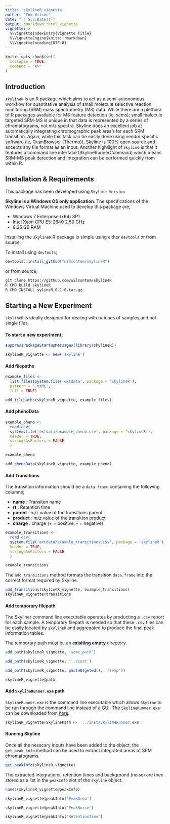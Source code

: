 ```yaml
---
title: 'skylineR-vignette'
author: 'Tom Wilson'
date: "`r Sys.Date()`"
output: rmarkdown::html_vignette
vignette: >
  %\VignetteIndexEntry{Vignette Title}
  %\VignetteEngine{knitr::rmarkdown}
  %\VignetteEncoding{UTF-8}
---
```


```r
knitr::opts_chunk$set(
  collapse = TRUE,
  comment = "#>"
)
```
## Introduction

`skylineR` is an R package which aims to act as a semi-autonomous workflow for quantitative analysis of small molecule selective reaction monitoring (SRM) mass spectrometry (MS) data. While there are a plethora of R packages available for MS feature detection (ie, xcms); small molecule targeted SRM-MS is unique in that data is represented by a series of chromatograms, not m/z spectra. Skyline does an excellent job at automatically integrating chromographic peak area's for each SRM transition. Again, while this task can be easily done using vendor specific software (ie, QuanBrowser (Thermo)), Skyline is 100% open source and accepts any file format as an input. Another highlilght of `Skyline` is that it features a command line interface (SkylineRunnerCommand) which means SRM-MS peak detection and integration can be performed quickly from within R.

## Installation & Requirements

This package has been developed using `Skyline Version `

__Skyline is a Windows OS only application__. The specifications of the Windows Virtual Machine used to develop this package are;

  - Windows 7 Enterprise (x64) SP1
  - Intel Xeon CPU E5-2640 2.50 GHz
  - 8.25 GB RAM
  

Installing the `skylineR` R package is simple using either `devtools` or from source.

To install using `devtools`;

```R
devtools::install_github("wilsontom/skylineR")
```
or from source;

```sh
git clone https://github.com/wilsontom/skylineR
R CMD build skylineR
R CMD INSTALL sylineR_0.1.0.tar.gz
```

## Starting a New Experiment

`skylineR` is ideally designed for dealing with batches of samples,and not single files. 

#### To start a new experiment; 

```r
suppressPackageStartupMessages(library(skylineR))

skylineR_vignette <- new('skyline')
```

#### Add filepaths

```r
example_files <-
  list.files(system.file('extdata', package = 'skylineR'),
  pattern = '.mzML',
  full = TRUE)

add_filepaths(skylineR_vignette, example_files)

```


#### Add phenoData

```r
example_pheno <-
  read.csv(
  system.file('extdata/example_pheno.csv', package = 'skylineR'),
  header = TRUE,
  stringsAsFactors = FALSE
  )

example_pheno

add_phenoData(skylineR_vignette, example_pheno)
```

#### Add Transitions

The transition information should be a `data.frame` containing the following columns;

  - __name__ : Transiton name
  - __rt__ : Retention time
  - __parent__ : _m/z_ value of the transitions parent
  - __product__ : _m/z_ value of the transition product
  - __charge__ : charge (+ = positive, - = negative)
  
```r
example_transitions <-
  read.csv(
  system.file('extdata/example_transitions.csv', package = 'skylineR'),
  header = TRUE,
  stringsAsFactors = FALSE
  )

example_transitions
```

The `add_transitions` method formats the transition `data.frame` into the correct format required by Skyline. 

```r
add_transitions(skylineR_vignette, example_transitions)
skylineR_vignette@transitions
```



#### Add temporary filepath

The Skyliner command line executable operates by producting a `.csv` report for each sample. A temporary filepath is needed so that these `.csv` files can be essily located by `skylineR` and aggregated to produce the final peak information tables.

The temporary path must be an __exisiting empty__ directory.

```r
add_path(skylineR_vignette, 'some_path')

add_path(skylineR_vignette, '../inst')

add_path(skylineR_vignette, paste0(getwd(), '/temp'))

skylineR_vignette@path

```

#### Add `SkylineRunner.exe` path

`SkylineRunner.exe` is the command line executable which allows `Skyline` to be run through the command line instead of a GUI. The `SkylineRunner.exe` can be downloaded from [here](https://skyline.ms/wiki/home/software/Skyline/page.view?name=SkylineInstall_3-7). 

```r
skylineR_vignette@SkylinePath <- '../inst/SkylineRunner.exe'

```


#### Running Skyline

Once all the nesscary inputs have been added to the object; the `get_peak_info` method can be used to extract integrated areas of SRM chromatograms.

```r
get_peakInfo(skylineR_vignette)
```

The extracted integrations, retention times and background (noise) are then stored as a list in the `peakInfo` slot of the `skyline` object.

```r
names(skylineR_vignette@peakInfo)

skylineR_vignette@peakInfo['PeakArea']

skylineR_vignette@peakInfo['PeakNoise']

skylineR_vignette@peakInfo['RetentionTime']
```

